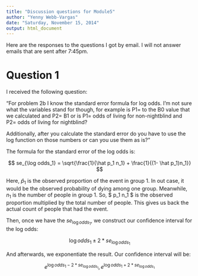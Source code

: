 ```yaml
---
title: "Discussion questions for Module5"
author: "Yenny Webb-Vargas"
date: "Saturday, November 15, 2014"
output: html_document
---
```


Here are the responses to the questions I got by email. I will not answer emails that are sent after 7:45pm.

# Question 1
I received the following question:

"For problem 2b I know the standard error formula for log odds. I'm not sure what the variables stand for though, for example is P1= to the B0 value that we calculated and P2= B1 or is P1= odds of living for non-nightblind and P2= odds of living for nightblind?

 Additionally, after you calculate the standard error do you have to use the log function on those numbers or can you use them as is?"


The formula for the standard error of the log odds is:

$$ se_{\log odds_1} = \sqrt{\frac{1}{\hat p_1  n_1} + \frac{1}{(1- \hat p_1)n_1}} $$

Here, $\hat p_1$ is the observed proportion of the event in group 1. In out case, it would be the observed probability of dying among one group. Meanwhile, $n_1$ is the number of people in group 1. So, $ \hat p_1 n_1 $ is the observed proportion multiplied by the total number of people. This gives us back the actual count of people that had the event. 

Then, once we have the $se_{\log odds_1}$, we construct our confidence interval for the log odds:

$$ \log odds_1  \pm  2*se_{\log odds_1}$$

And afterwards, we exponentiate the result. Our confidence interval will be:

$$e^{\log odds_1  -  2*se_{\log odds_1}}, e^{\log odds_1  +  2*se_{\log odds_1}}$$